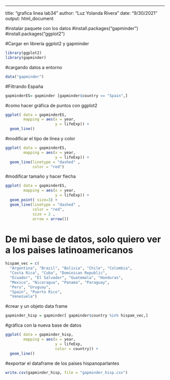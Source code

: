 ---
title: "grafica linea lab34"
author: "Luz Yolanda Rivera"
date: "9/30/2021"
output: html_document

#instalar paquete con los datos
#install.packages("gapminder")
#install.packages("ggplot2")


#Cargar en librería ggplot2 y gapminder
```r
library(ggplot2)
library(gapminder)
```

#cargando datos a entorno
```r
data("gapminder")
```

#Filtrando España
```r
gapminderES= gapminder [gapminder$country == "Spain",]
```

#como hacer gráfica de puntos con ggplot2
```r
ggplot( data = gapminderES,
        mapping = aes(x = year,
                      y = lifeExp)) +
  geom_line()
```


#modificar el tipo de línea y color
```r
ggplot( data = gapminderES,
        mapping = aes(x = year,
                      y = lifeExp)) +
  geom_line(linetype = "dashed" ,
            color = "red")
```


#modificar tamaño y hacer flecha

```r
ggplot( data = gapminderES,
        mapping = aes(x = year,
                      y = lifeExp)) +
  geom_point( size=3) +
  geom_line(linetype = "dashed" ,
            color = "red",
            size = 2 ,
            arrow = arrow())
```

  
# De mi base de datos, solo quiero ver a los paises latinoamericanos
```r
hispam_vec = c( 
  "Argentina", "Brazil", "Bolivia", "Chile", "Colombia",
  "Costa Rica", "Cuba", "Dominican Republic",
  "Ecuador", "El Salvador", "Guatemala", "Honduras",
  "Mexico", "Nicaragua", "Panama", "Paraguay",
  "Peru", "Uruguay", 
  "Spain", "Puerto Rico",
  "Venezuela")
```


#crear y un objeto data frame

```r
gapminder_hisp = gapminder[ gapminder$country %in% hispam_vec,]
```


#gráfica con la nueva base de datos
```r
ggplot( data = gapminder_hisp,
        mapping = aes(x = year,
                      y = lifeExp, 
                      color = country)) +
  geom_line()
```


#exportar el dataframe de los países hispanoparlantes
```r
write.csv(gapminder_hisp, file = "gapminder_hisp.csv")
```




